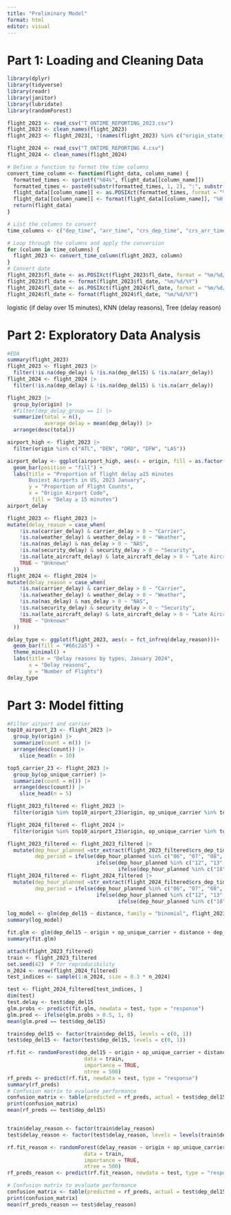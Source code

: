 ```yaml
---
title: "Preliminary Model"
format: html
editor: visual
---
```


# Part 1: Loading and Cleaning Data

```r
library(dplyr)
library(tidyverse)
library(readr)
library(janitor)
library(lubridate)
library(randomForest)
```

```r
flight_2023 <- read_csv("T_ONTIME_REPORTING_2023.csv")
flight_2023 <- clean_names(flight_2023)
flight_2023 <- flight_2023[, !(names(flight_2023) %in% c("origin_state_abr", "dest_state_abr"))]

```

```r
flight_2024 <- read_csv("T_ONTIME_REPORTING 4.csv")
flight_2024 <- clean_names(flight_2024)
```

```r
# Define a function to format the time columns
convert_time_column <- function(flight_data, column_name) {
  formatted_times <- sprintf("%04s", flight_data[[column_name]])
  formatted_times <- paste0(substr(formatted_times, 1, 2), ":", substr(formatted_times, 3, 4))
  flight_data[[column_name]] <- as.POSIXct(formatted_times, format = "%H:%M")
  flight_data[[column_name]] <- format(flight_data[[column_name]], "%H:%M")
  return(flight_data)
}

# List the columns to convert
time_columns <- c("dep_time", "arr_time", "crs_dep_time", "crs_arr_time") # Add more columns if necessary

# Loop through the columns and apply the conversion
for (column in time_columns) {
  flight_2023 <- convert_time_column(flight_2023, column)
}
# Convert date
flight_2023$fl_date <- as.POSIXct(flight_2023$fl_date, format = "%m/%d/%Y %I:%M:%S %p")
flight_2023$fl_date <- format(flight_2023$fl_date, "%m/%d/%Y")
flight_2024$fl_date <- as.POSIXct(flight_2024$fl_date, format = "%m/%d/%Y %I:%M:%S %p")
flight_2024$fl_date <- format(flight_2024$fl_date, "%m/%d/%Y")
```

logistic (if delay over 15 minutes), KNN (delay reasons), Tree (delay reason)

# Part 2: Exploratory Data Analysis

```r
#EDA
summary(flight_2023)
flight_2023 <- flight_2023 |> 
  filter(!is.na(dep_delay) & !is.na(dep_del15) & !is.na(arr_delay))
flight_2024 <- flight_2024 |>
  filter(!is.na(dep_delay) & !is.na(dep_del15) & !is.na(arr_delay))

flight_2023 |> 
  group_by(origin) |>
  #filter(dep_delay_group == 1) |>
  summarize(total = n(),
            average_delay = mean(dep_delay)) |>
  arrange(desc(total))

airport_high <- flight_2023 |>
  filter(origin %in% c("ATL", "DEN", "ORD", "DFW", "LAS"))


```

```r
airport_delay <- ggplot(airport_high, aes(x = origin, fill = as.factor(dep_del15) )) +
  geom_bar(position = "fill") +
  labs(title = "Proportion of flight delay ≥15 minutes
       Busiest Airports in US, 2023 January",
       y = "Proportion of Flight Counts",
       x = "Origin Airport Code",
        fill = "Delay ≥ 15 minutes")
airport_delay
```

```r
flight_2023 <- flight_2023 |>
mutate(delay_reason = case_when(
    !is.na(carrier_delay) & carrier_delay > 0 ~ "Carrier",
    !is.na(weather_delay) & weather_delay > 0 ~ "Weather",
    !is.na(nas_delay) & nas_delay > 0 ~ "NAS",
    !is.na(security_delay) & security_delay > 0 ~ "Security",
    !is.na(late_aircraft_delay) & late_aircraft_delay > 0 ~ "Late Aircraft",
    TRUE ~ "Unknown"
  )) 
flight_2024 <- flight_2024 |>
mutate(delay_reason = case_when(
    !is.na(carrier_delay) & carrier_delay > 0 ~ "Carrier",
    !is.na(weather_delay) & weather_delay > 0 ~ "Weather",
    !is.na(nas_delay) & nas_delay > 0 ~ "NAS",
    !is.na(security_delay) & security_delay > 0 ~ "Security",
    !is.na(late_aircraft_delay) & late_aircraft_delay > 0 ~ "Late Aircraft",
    TRUE ~ "Unknown"
  )) 

delay_type <- ggplot(flight_2023, aes(x = fct_infreq(delay_reason)))+
  geom_bar(fill = "#66c2a5") +
  theme_minimal() +
  labs(title = "Delay reasons by types, January 2024",
       x = "Delay reasons",
       y = "Number of Flights") 
delay_type
```

# Part 3: Model fitting

```r
#Filter airport and carrier
top10_airport_23 <- flight_2023 |>
  group_by(origin) |>
  summarize(count = n()) |>
  arrange(desc(count)) |>
    slice_head(n = 10)

top5_carrier_23 <- flight_2023 |>
  group_by(op_unique_carrier) |>
  summarize(count = n()) |>
  arrange(desc(count)) |>
    slice_head(n = 5)

flight_2023_filtered <- flight_2023 |> 
  filter(origin %in% top10_airport_23$origin, op_unique_carrier %in% top5_carrier_23$op_unique_carrier)

flight_2024_filtered <- flight_2024 |> 
  filter(origin %in% top10_airport_23$origin, op_unique_carrier %in% top5_carrier_23$op_unique_carrier)

flight_2023_filtered <- flight_2023_filtered |>
  mutate(dep_hour_planned =str_extract(flight_2023_filtered$crs_dep_time, "[0-9]{2}"),
         dep_period = ifelse(dep_hour_planned %in% c("06", "07", "08", "09", "10", "11"), "morning", 
                             ifelse(dep_hour_planned %in% c("12", "13", "14", "15","16", "17"), "afternoon",
                                    ifelse(dep_hour_planned %in% c("18", "19", "20", "21", "22", "23"), "night", "midnight"))))
flight_2024_filtered <- flight_2024_filtered |>
  mutate(dep_hour_planned =str_extract(flight_2024_filtered$crs_dep_time, "[0-9]{2}"),
         dep_period = ifelse(dep_hour_planned %in% c("06", "07", "08", "09", "10", "11"), "morning", 
                             ifelse(dep_hour_planned %in% c("12", "13", "14", "15","16", "17"), "afternoon",
                                    ifelse(dep_hour_planned %in% c("18", "19", "20", "21", "22", "23"), "night", "midnight"))))
```

```r
log_model <- glm(dep_del15 ~ distance, family = "binomial", flight_2023_filtered)
summary(log_model)
```

```r
fit.glm <- glm(dep_del15 ~ origin + op_unique_carrier + distance + dep_period, family = "binomial", flight_2023_filtered)
summary(fit.glm)
```

```r
attach(flight_2023_filtered)
train <- flight_2023_filtered
set.seed(42)  # for reproducibility
n_2024 <- nrow(flight_2024_filtered)
test_indices <- sample(1:n_2024, size = 0.3 * n_2024)

test <- flight_2024_filtered[test_indices, ] 
dim(test)
test.delay <- test$dep_del15
glm.probs <- predict(fit.glm, newdata = test, type = "response")
glm.pred <- ifelse(glm.probs > 0.5, 1, 0)
mean(glm.pred == test$dep_del15)
```

```r
train$dep_del15 <- factor(train$dep_del15, levels = c(0, 1))
test$dep_del15 <- factor(test$dep_del15, levels = c(0, 1))

rf.fit <- randomForest(dep_del15 ~ origin + op_unique_carrier + distance + delay_reason,
                         data = train, 
                         importance = TRUE, 
                         ntree = 500)
rf_preds <- predict(rf.fit, newdata = test, type = "response")
summary(rf_preds)
# Confusion matrix to evaluate performance
confusion_matrix <- table(predicted = rf_preds, actual = test$dep_del15)
print(confusion_matrix)
mean(rf_preds == test$dep_del15)



```

```r
train$delay_reason <- factor(train$delay_reason)
test$delay_reason <- factor(test$delay_reason, levels = levels(train$delay_reason))

rf.fit_reason <- randomForest(delay_reason ~ origin + op_unique_carrier + distance + dep_period,
                         data = train, 
                         importance = TRUE, 
                         ntree = 500)
rf_preds_reason <- predict(rf.fit_reason, newdata = test, type = "response")

# Confusion matrix to evaluate performance
confusion_matrix <- table(predicted = rf_preds, actual = test$dep_del15)
print(confusion_matrix)
mean(rf_preds_reason == test$delay_reason)

```
